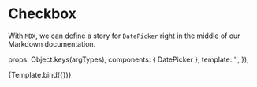 <!--- Checkbox.stories.mdx -->



<Meta title="MDX/DatePicker" component={DatePicker} />

# Checkbox

With `MDX`, we can define a story for `DatePicker` right in the middle of our
Markdown documentation.

  props: Object.keys(argTypes),
  components: { DatePicker },
  template: '<DatePicker v-bind="$props" />',
});

<Canvas>
  <Story name="Primary" >
    {Template.bind({})}
   </Story>
</Canvas>
